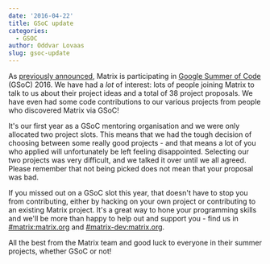 ```yaml
---
date: '2016-04-22'
title: GSoC update
categories:
  - GSOC
author: Oddvar Lovaas
slug: gsoc-update
---
```


As <a href="/blog/2016/03/08/matrix-in-google-summer-of-code/">previously announced</a>, Matrix is participating in <a href="https://summerofcode.withgoogle.com/">Google Summer of Code</a> (GSoC) 2016. We have had a <em>lot</em> of interest: lots of people joining Matrix to talk to us about their project ideas and a total of 38 project proposals. We have even had some code contributions to our various projects from people who discovered Matrix via GSoC! 

It's our first year as a GSoC mentoring organisation and we were only allocated two project slots. This means that we had the tough decision of choosing between some really good projects - and that means a lot of you who applied will unfortunately be left feeling disappointed. Selecting our two projects was very difficult, and we talked it over until we all agreed. Please remember that not being picked does not mean that your proposal was bad.

If you missed out on a GSoC slot this year, that doesn't have to stop you from contributing, either by hacking on your own project or contributing to an existing Matrix project. It's a great way to hone your programming skills and we'll be more than happy to help out and support you - find us in <a href="https://vector.im/beta/#/room/#matrix:matrix.org">#matrix:matrix.org</a> and <a href="https://vector.im/beta/#/room/#matrix-dev:matrix.org">#matrix-dev:matrix.org</a>.

All the best from the Matrix team and good luck to everyone in their summer projects, whether GSoC or not!